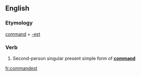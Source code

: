 ==English==

===Etymology===
[[command]] + [[-est]]

===Verb===
{{en-verb form}}

# {{context|archaic}} Second-person singular present simple form of '''[[command]]'''

[[fr:commandest]]